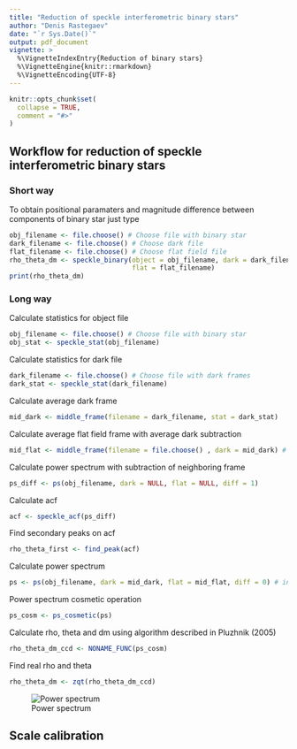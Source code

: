 ```yaml
---
title: "Reduction of speckle interferometric binary stars"
author: "Denis Rastegaev"
date: "`r Sys.Date()`"
output: pdf_document
vignette: >
  %\VignetteIndexEntry{Reduction of binary stars}
  %\VignetteEngine{knitr::rmarkdown}
  %\VignetteEncoding{UTF-8}
---
```


```r
knitr::opts_chunk$set(
  collapse = TRUE,
  comment = "#>"
)
```

## Workflow for reduction of speckle interferometric binary stars

### Short way
To obtain positional paramaters and magnitude difference between components of binary star just type

```r
obj_filename <- file.choose() # Choose file with binary star
dark_filename <- file.choose() # Choose dark file
flat_filename <- file.choose() # Choose flat field file
rho_theta_dm <- speckle_binary(object = obj_filename, dark = dark_filename,
                               flat = flat_filename)
print(rho_theta_dm)
```

### Long way
Calculate statistics for object file
```r
obj_filename <- file.choose() # Choose file with binary star
obj_stat <- speckle_stat(obj_filename)
```

Calculate statistics for dark file
```r
dark_filename <- file.choose() # Choose file with dark frames
dark_stat <- speckle_stat(dark_filename)
```

Calculate average dark frame
```r
mid_dark <- middle_frame(filename = dark_filename, stat = dark_stat)
```

Calculate average flat field frame with average dark subtraction
```r
mid_flat <- middle_frame(filename = file.choose() , dark = mid_dark) # Choose file with flat fields
```

Calculate power spectrum with subtraction of neighboring frame
```r
ps_diff <- ps(obj_filename, dark = NULL, flat = NULL, diff = 1)
```

Calculate acf
```r
acf <- speckle_acf(ps_diff)
```

Find secondary peaks on acf
```r
rho_theta_first <- find_peak(acf)
```

Calculate power spectrum
```r
ps <- ps(obj_filename, dark = mid_dark, flat = mid_flat, diff = 0) # include stats
```

Power spectrum cosmetic operation
```r
ps_cosm <- ps_cosmetic(ps)
```

Calculate rho, theta and dm using algorithm described in Pluzhnik (2005)
```r
rho_theta_dm_ccd <- NONAME_FUNC(ps_cosm)
```

Find real rho and theta
```r
rho_theta_dm <- zqt(rho_theta_dm_ccd)
```

![Power spectrum](Power_spectrum.png)

## Scale calibration
